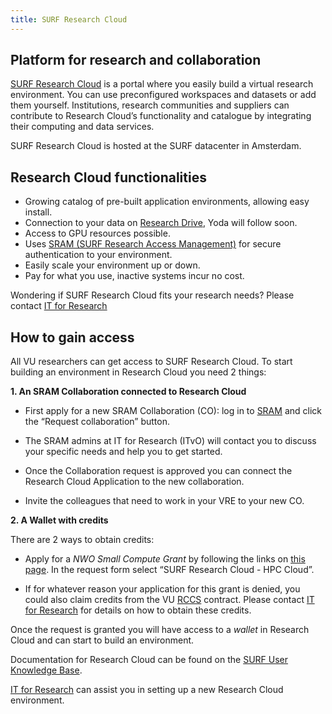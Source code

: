 ```yaml
---
title: SURF Research Cloud
---
```

## Platform for research and collaboration
[SURF Research Cloud](https://www.surf.nl/en/services/surf-research-cloud) is a portal where you easily build a virtual research environment. You can use preconfigured workspaces and datasets or add them yourself. Institutions, research communities and suppliers can contribute to Research Cloud's functionality and catalogue by integrating their computing and data services. 

SURF Research Cloud is hosted at the SURF datacenter in Amsterdam.

## Research Cloud functionalities
- Growing catalog of pre-built application environments, allowing easy install.
- Connection to your data on [Research Drive](researchdrive.qmd), Yoda will follow soon.
- Access to GPU resources possible.
- Uses [SRAM (SURF Research Access Management)](https://www.surf.nl/diensten/surf-research-access-management) for secure authentication to your environment.
- Easily scale your environment up or down.
- Pay for what you use, inactive systems incur no cost.

Wondering if SURF Research Cloud fits your research needs? Please contact [IT for Research](mailto:itvo.it@vu.nl)

## How to gain access
<!-- Maybe this is too long for a topic and needs to go in a guide. Problem is these steps are not that well described in the SURF wiki and we know researchers currently get lost -->
All VU researchers can get access to SURF Research Cloud. To start building an environment in Research Cloud you need 2 things:

**1. An SRAM Collaboration connected to Research Cloud**

- First apply for a new SRAM Collaboration (CO): log in to [SRAM](https://sram.surf.nl) and click the "Request collaboration" button. 

- The SRAM admins at IT for Research (ITvO) will contact you to discuss your specific needs and help you to get started.

- Once the Collaboration request is approved you can connect the Research Cloud Application to the new collaboration.

- Invite the colleagues that need to work in your VRE to your new CO.

**2. A Wallet with credits**

There are 2 ways to obtain credits:

- Apply for a _NWO Small Compute Grant_ by following the links on [this page](https://www.surf.nl/en/small-compute-applications-nwo). In the request form select "SURF Research Cloud - HPC Cloud".

- If for whatever reason your application for this grant is denied, you could also claim credits from the VU [RCCS](https://www.surf.nl/research-capacity-computing-service-rccs-directe-toegang-tot-onze-rekensystemen-en-expertise) contract. Please contact [IT for Research](mailto:itvo.it@vu.nl) for details on how to obtain these credits.

Once the request is granted you will have access to a _wallet_ in Research Cloud and can start to build an environment.

Documentation for Research Cloud can be found on the [SURF User Knowledge Base](https://servicedesk.surf.nl/wiki/display/WIKI/SURF+Research+Cloud).

[IT for Research](mailto:itvo.it@vu.nl) can assist you in setting up a new Research Cloud environment.
